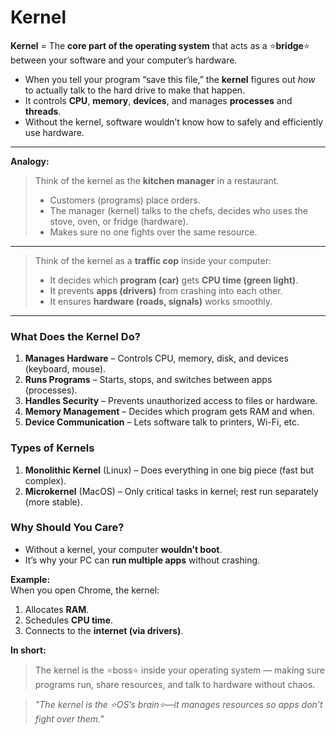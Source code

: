 # **Kernel**

**Kernel** = The **core part of the operating system** that acts as a ⭐**bridge**⭐ between your software and your computer’s hardware.


* When you tell your program “save this file,” the **kernel** figures out *how* to actually talk to the hard drive to make that happen.
* It controls **CPU**, **memory**, **devices**, and manages **processes** and **threads**.
* Without the kernel, software wouldn’t know how to safely and efficiently use hardware.

---

**Analogy:**

> Think of the kernel as the **kitchen manager** in a restaurant.
>
> * Customers (programs) place orders.
> * The manager (kernel) talks to the chefs, decides who uses the stove, oven, or fridge (hardware).
> * Makes sure no one fights over the same resource.

---

> Think of the kernel as a **traffic cop** inside your computer:  
> - It decides which **program (car)** gets **CPU time (green light)**.  
> - It prevents **apps (drivers)** from crashing into each other.  
> - It ensures **hardware (roads, signals)** works smoothly.  

---

### What Does the Kernel Do?  
1. **Manages Hardware** – Controls CPU, memory, disk, and devices (keyboard, mouse).  
2. **Runs Programs** – Starts, stops, and switches between apps (processes).  
3. **Handles Security** – Prevents unauthorized access to files or hardware.  
4. **Memory Management** – Decides which program gets RAM and when.  
5. **Device Communication** – Lets software talk to printers, Wi-Fi, etc.  

### Types of Kernels  
1. **Monolithic Kernel** (Linux) – Does everything in one big piece (fast but complex).  
2. **Microkernel** (MacOS) – Only critical tasks in kernel; rest run separately (more stable).  

### Why Should You Care?  
- Without a kernel, your computer **wouldn’t boot**.  
- It’s why your PC can **run multiple apps** without crashing.  

**Example:**  
When you open Chrome, the kernel:  
1. Allocates **RAM**.  
2. Schedules **CPU time**.  
3. Connects to the **internet (via drivers)**.  
 
 **In short:**

> The kernel is the ⭐boss⭐ inside your operating system — making sure programs run, share resources, and talk to hardware without chaos.

> *"The kernel is the ⭐OS’s brain⭐—it manages resources so apps don’t fight over them."*  
